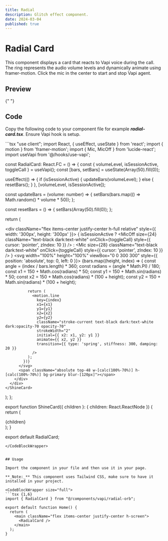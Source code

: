 ```yaml
---
title: Radial
description: Glitch effect component.
date: 2024-03-04
published: true
---
```


# Radial Card

This component displays a card that reacts to Vapi voice during the call. The ring represents the audio volume levels and dynamically animate using framer-motion. Click the mic in the center to start and stop Vapi agent.

## Preview

<ComponentPreview name="circlewaveform" />{" "}

## Code

Copy the following code to your component file for example **_radial-card.tsx_**. Ensure Vapi hook is setup.

<CodeBlockWrapper size="wrapper">
```tsx
"use client";
import React, { useEffect, useState } from 'react';
import { motion } from 'framer-motion';
import { Mic, MicOff } from 'lucide-react';
import useVapi from '@/hooks/use-vapi';

const RadialCard: React.FC = () => {
  const { volumeLevel, isSessionActive, toggleCall } = useVapi();
  const [bars, setBars] = useState(Array(50).fill(0));

  useEffect(() => {
    if (isSessionActive) {
      updateBars(volumeLevel);
    } else {
      resetBars();
    }
  }, [volumeLevel, isSessionActive]);

  const updateBars = (volume: number) => {
    setBars(bars.map(() => Math.random() * volume * 50));
  };

  const resetBars = () => {
    setBars(Array(50).fill(0));
  };

  return (
    <ShineCard>
      <div className='border text-center justify-items-center p-4 rounded-2xl'>
        <div className="flex items-center justify-center h-full relative" style={{ width: '300px', height: '300px' }}>
          { isSessionActive ? 
          <MicOff
            size={24}
            className="text-black dark:text-white"
            onClick={toggleCall}
            style={{ cursor: 'pointer', zIndex: 10 }}
          />
          :
          <Mic
          size={28}
          className="text-black dark:text-white"
          onClick={toggleCall}
          style={{ cursor: 'pointer', zIndex: 10 }}
          />
          }
          <svg width="100%" height="100%" viewBox="0 0 300 300" style={{ position: 'absolute', top: 0, left: 0 }}>
            {bars.map((height, index) => {
              const angle = (index / bars.length) * 360;
              const radians = (angle * Math.PI) / 180;
              const x1 = 150 + Math.cos(radians) * 50;
              const y1 = 150 + Math.sin(radians) * 50;
              const x2 = 150 + Math.cos(radians) * (100 + height);
              const y2 = 150 + Math.sin(radians) * (100 + height);

              return (
                <motion.line
                  key={index}
                  x1={x1}
                  y1={y1}
                  x2={x2}
                  y2={y2}
                  className="stroke-current text-black dark:text-white dark:opacity-70 opacity-70"
                  strokeWidth="2"
                  initial={{ x2: x1, y2: y1 }}
                  animate={{ x2, y2 }}
                  transition={{ type: 'spring', stiffness: 300, damping: 20 }}
                />
              );
            })}
          </svg>
          <span className="absolute top-48 w-[calc(100%-70%)] h-[calc(100%-70%)] bg-primary blur-[120px]"></span>
        </div>
      </div>
    </ShineCard>
  );
};

export function ShineCard({ children }: { children: React.ReactNode }) {
  return (
    <div className="group relative size-80 overflow-hidden flex flex-col items-center gap-2 justify-center border rounded-[1rem] p-2">
      {children}
      <div className="absolute inset-0 flex w-full h-full justify-center items-center z-10 [transform:translateX(-130%)_skew(25deg)] duration-1000 group-hover:duration-1000 group-hover:[transform:translateX(130%)_skew(15deg)]">
        <div className="w-20 h-full bg-primary/40 blur-[80px]"></div>
      </div>
    </div>
  );
}

export default RadialCard;

````
</CodeBlockWrapper>


## Usage

Import the component in your file and then use it in your page.

**_Note:_** This component uses Tailwind CSS, make sure to have it installed in your project.

<CodeBlockWrapper size="full">
```tsx {1,6}
import { RadialCard } from "@/components/vapi/radial-orb";

export default function Home() {
  return (
    <main className="flex items-center justify-center h-screen">
      <RadialCard />
    </main>
  );
}
````

</CodeBlockWrapper>
